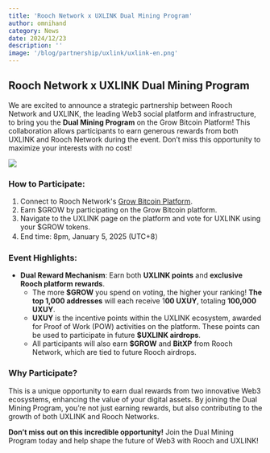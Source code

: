 ```yaml
---
title: 'Rooch Network x UXLINK Dual Mining Program'
author: omnihand
category: News
date: 2024/12/23
description: ''
image: '/blog/partnership/uxlink/uxlink-en.png'
---
```



<PostHeader />

## Rooch Network x UXLINK Dual Mining Program

We are excited to announce a strategic partnership between Rooch Network and UXLINK, the leading Web3 social platform and infrastructure, to bring you the **Dual Mining Program** on the Grow Bitcoin Platform! This collaboration allows participants to earn generous rewards from both UXLINK and Rooch Network during the event. Don’t miss this opportunity to maximize your interests with no cost!

![](/blog/partnership/uxlink/uxlink-en.png)

### How to Participate:

1. Connect to Rooch Network's [Grow Bitcoin Platform](https://grow.rooch.network/).
2. Earn $GROW by participating on the Grow Bitcoin platform.
3. Navigate to the UXLINK page on the platform and vote for UXLINK using your $GROW tokens.
4. End time:  8pm, January 5, 2025 (UTC+8）

### Event Highlights:

- **Dual Reward Mechanism**: Earn both **UXLINK points** and **exclusive Rooch platform rewards**.
    - The more **$GROW** you spend on voting, the higher your ranking! **The top 1,000 addresses** will each receive 1**00 UXUY**, totaling **100,000 UXUY**.
    - **UXUY** is the incentive points within the UXLINK ecosystem, awarded for Proof of Work (POW) activities on the platform. These points can be used to participate in future **$UXLINK airdrops**.
    - All participants will also earn **$GROW** and **BitXP** from Rooch Network, which are tied to future Rooch airdrops.

### Why Participate?

This is a unique opportunity to earn dual rewards from two innovative Web3 ecosystems, enhancing the value of your digital assets. By joining the Dual Mining Program, you’re not just earning rewards, but also contributing to the growth of both UXLINK and Rooch Networks.

**Don’t miss out on this incredible opportunity!** Join the Dual Mining Program today and help shape the future of Web3 with Rooch and UXLINK!
